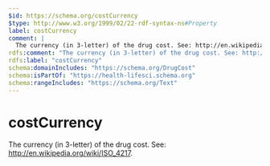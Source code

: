 ```yaml
---
$id: https://schema.org/costCurrency
$type: http://www.w3.org/1999/02/22-rdf-syntax-ns#Property
label: costCurrency
comment: |
  The currency (in 3-letter) of the drug cost. See: http://en.wikipedia.org/wiki/ISO_4217. 
rdfs:comment: "The currency (in 3-letter) of the drug cost. See: http://en.wikipedia.org/wiki/ISO_4217. "
rdfs:label: "costCurrency"
schema:domainIncludes: "https://schema.org/DrugCost"
schema:isPartOf: "https://health-lifesci.schema.org"
schema:rangeIncludes: "https://schema.org/Text"
---
```


# costCurrency

The currency (in 3-letter) of the drug cost. See: http://en.wikipedia.org/wiki/ISO_4217. 

